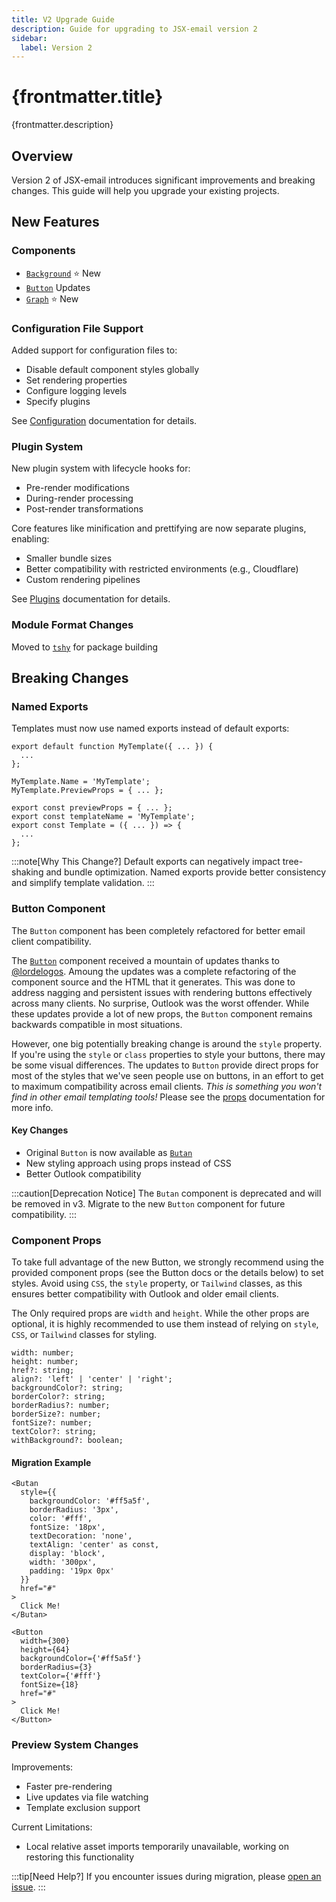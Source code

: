 ```yaml
---
title: V2 Upgrade Guide
description: Guide for upgrading to JSX-email version 2
sidebar:
  label: Version 2
---
```


<h1>{frontmatter.title}</h1>
<p>{frontmatter.description}</p>

## Overview

Version 2 of JSX-email introduces significant improvements and breaking changes. This guide will help you upgrade your existing projects.

## New Features

### Components

- [`Background`](/components/background) ⭐️ New
- [`Button`](/components/button) Updates
- [`Graph`](/components/graph) ⭐️ New

### Configuration File Support

Added support for configuration files to:

- Disable default component styles globally
- Set rendering properties
- Configure logging levels
- Specify plugins

See [Configuration](/core/config) documentation for details.

### Plugin System

New plugin system with lifecycle hooks for:

- Pre-render modifications
- During-render processing
- Post-render transformations

Core features like minification and prettifying are now separate plugins, enabling:

- Smaller bundle sizes
- Better compatibility with restricted environments (e.g., Cloudflare)
- Custom rendering pipelines

See [Plugins](/core/plugins) documentation for details.

### Module Format Changes

Moved to [`tshy`](https://github.com/isaacs/tshy) for package building

## Breaking Changes

### Named Exports

Templates must now use named exports instead of default exports:

```tsx title="Before"
export default function MyTemplate({ ... }) {
  ...
};

MyTemplate.Name = 'MyTemplate';
MyTemplate.PreviewProps = { ... };
```

```tsx title="After"
export const previewProps = { ... };
export const templateName = 'MyTemplate';
export const Template = ({ ... }) => {
  ...
};
```

:::note[Why This Change?]
Default exports can negatively impact tree-shaking and bundle optimization. Named exports provide better consistency and simplify template validation.
:::

### Button Component

The `Button` component has been completely refactored for better email client compatibility.

The [`Button`](/components/button) component received a mountain of updates thanks to [@lordelogos](https://github.com/lordelogos). Amoung the updates was a complete refactoring of the component source and the HTML that it generates. This was done to address nagging and persistent issues with rendering buttons effectively across many clients. No surprise, Outlook was the worst offender. While these updates provide a lot of new props, the `Button` component remains backwards compatible in most situations.

However, one big potentially breaking change is around the `style` property. If you're using the `style` or `class` properties to style your buttons, there may be some visual differences. The updates to `Button` provide direct props for most of the styles that we've seen people use on buttons, in an effort to get to maximum compatibility across email clients. _This is something you won't find in other email templating tools!_ Please see the [props](/components/button#component-props) documentation for more info.

#### Key Changes

- Original `Button` is now available as [`Butan`](/components/butan)
- New styling approach using props instead of CSS
- Better Outlook compatibility

:::caution[Deprecation Notice]
The `Butan` component is deprecated and will be removed in v3. Migrate to the new `Button` component for future compatibility.
:::

### Component Props

To take full advantage of the new Button, we strongly recommend using the provided component props (see the Button docs or the details below) to set styles. Avoid using `CSS`, the `style` property, or `Tailwind` classes, as this ensures better compatibility with Outlook and older email clients.

The Only required props are `width` and `height`. While the other props are optional, it is highly recommended to use them instead of relying on `style`, `CSS`, or `Tailwind` classes for styling.

```tsx
width: number;
height: number;
href?: string;
align?: 'left' | 'center' | 'right';
backgroundColor?: string;
borderColor?: string;
borderRadius?: number;
borderSize?: number;
fontSize?: number;
textColor?: string;
withBackground?: boolean;
```

#### Migration Example

```tsx title="Before (now Butan)"
<Butan
  style={{
    backgroundColor: '#ff5a5f',
    borderRadius: '3px',
    color: '#fff',
    fontSize: '18px',
    textDecoration: 'none',
    textAlign: 'center' as const,
    display: 'block',
    width: '300px',
    padding: '19px 0px'
  }}
  href="#"
>
  Click Me!
</Butan>
```

```tsx title="After (new Button)"
<Button
  width={300}
  height={64}
  backgroundColor={'#ff5a5f'}
  borderRadius={3}
  textColor={'#fff'}
  fontSize={18}
  href="#"
>
  Click Me!
</Button>
```

### Preview System Changes

Improvements:

- Faster pre-rendering
- Live updates via file watching
- Template exclusion support

Current Limitations:

- Local relative asset imports temporarily unavailable, working on restoring this functionality

:::tip[Need Help?]
If you encounter issues during migration, please [open an issue](https://github.com/shellscape/jsx-email/issues/new/choose).
:::
